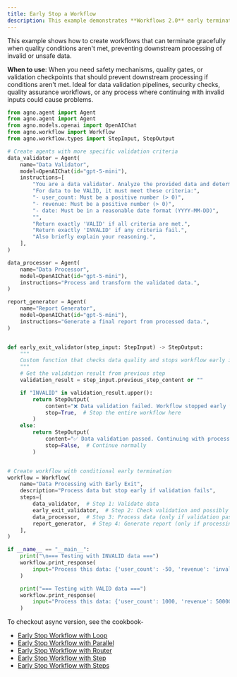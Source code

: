```yaml
---
title: Early Stop a Workflow
description: This example demonstrates **Workflows 2.0** early termination of a running workflow.
---
```


This example shows how to create workflows that can terminate 
gracefully when quality conditions aren't met, preventing downstream processing of 
invalid or unsafe data.

**When to use**: When you need safety mechanisms, quality gates, or validation checkpoints 
that should prevent downstream processing if conditions aren't met. Ideal for data 
validation pipelines, security checks, quality assurance workflows, or any process where 
continuing with invalid inputs could cause problems.

```python early_stop_workflow_with_agents.py
from agno.agent import Agent
from agno.agent import Agent
from agno.models.openai import OpenAIChat
from agno.workflow import Workflow
from agno.workflow.types import StepInput, StepOutput

# Create agents with more specific validation criteria
data_validator = Agent(
    name="Data Validator",
    model=OpenAIChat(id="gpt-5-mini"),
    instructions=[
        "You are a data validator. Analyze the provided data and determine if it's valid.",
        "For data to be VALID, it must meet these criteria:",
        "- user_count: Must be a positive number (> 0)",
        "- revenue: Must be a positive number (> 0)",
        "- date: Must be in a reasonable date format (YYYY-MM-DD)",
        "",
        "Return exactly 'VALID' if all criteria are met.",
        "Return exactly 'INVALID' if any criteria fail.",
        "Also briefly explain your reasoning.",
    ],
)

data_processor = Agent(
    name="Data Processor",
    model=OpenAIChat(id="gpt-5-mini"),
    instructions="Process and transform the validated data.",
)

report_generator = Agent(
    name="Report Generator",
    model=OpenAIChat(id="gpt-5-mini"),
    instructions="Generate a final report from processed data.",
)


def early_exit_validator(step_input: StepInput) -> StepOutput:
    """
    Custom function that checks data quality and stops workflow early if invalid
    """
    # Get the validation result from previous step
    validation_result = step_input.previous_step_content or ""

    if "INVALID" in validation_result.upper():
        return StepOutput(
            content="❌ Data validation failed. Workflow stopped early to prevent processing invalid data.",
            stop=True,  # Stop the entire workflow here
        )
    else:
        return StepOutput(
            content="✅ Data validation passed. Continuing with processing...",
            stop=False,  # Continue normally
        )


# Create workflow with conditional early termination
workflow = Workflow(
    name="Data Processing with Early Exit",
    description="Process data but stop early if validation fails",
    steps=[
        data_validator,  # Step 1: Validate data
        early_exit_validator,  # Step 2: Check validation and possibly stop early
        data_processor,  # Step 3: Process data (only if validation passed)
        report_generator,  # Step 4: Generate report (only if processing completed)
    ],
)

if __name__ == "__main__":
    print("\n=== Testing with INVALID data ===")
    workflow.print_response(
        input="Process this data: {'user_count': -50, 'revenue': 'invalid_amount', 'date': 'bad_date'}"
    )

    print("=== Testing with VALID data ===")
    workflow.print_response(
        input="Process this data: {'user_count': 1000, 'revenue': 50000, 'date': '2024-01-15'}"
    )
```

To checkout async version, see the cookbook-
- [Early Stop Workflow with Loop](https://github.com/agno-agi/agno/tree/main/cookbook/workflows/06_advanced_concepts/02_early_stopping/early_stop_workflow_with_loop.py)
- [Early Stop Workflow with Parallel](https://github.com/agno-agi/agno/tree/main/cookbook/workflows/06_advanced_concepts/02_early_stopping/early_stop_workflow_with_parallel.py)
- [Early Stop Workflow with Router](https://github.com/agno-agi/agno/tree/main/cookbook/workflows/06_advanced_concepts/02_early_stopping/early_stop_workflow_with_router.py)
- [Early Stop Workflow with Step](https://github.com/agno-agi/agno/tree/main/cookbook/workflows/06_advanced_concepts/02_early_stopping/early_stop_workflow_with_step.py)
- [Early Stop Workflow with Steps](https://github.com/agno-agi/agno/tree/main/cookbook/workflows/06_advanced_concepts/02_early_stopping/early_stop_workflow_with_steps.py)